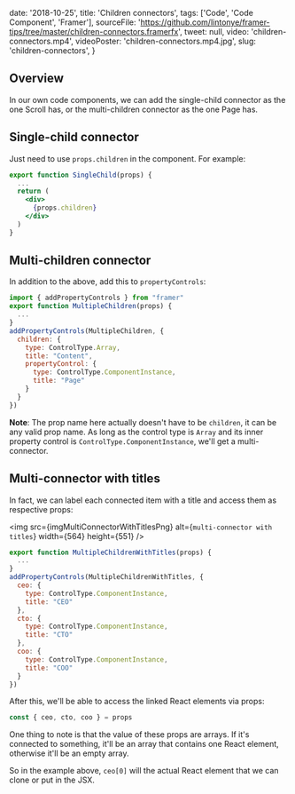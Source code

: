 

  date: '2018-10-25',
  title: 'Children connectors',
  tags: ['Code', 'Code Component', 'Framer'],
  sourceFile:
    'https://github.com/lintonye/framer-tips/tree/master/children-connectors.framerfx',
  tweet: null,
  video: 'children-connectors.mp4',
  videoPoster: 'children-connectors.mp4.jpg',
  slug: 'children-connectors',
}


## Overview

In our own code components, we can add the single-child connector as the one Scroll has, or the multi-children connector as the one Page has.

## Single-child connector

Just need to use `props.children` in the component. For example:

```jsx
export function SingleChild(props) {
  ...
  return (
    <div>
      {props.children}
    </div>
  )
}
```

## Multi-children connector

In addition to the above, add this to `propertyControls`:

```jsx
import { addPropertyControls } from "framer"
export function MultipleChildren(props) {
  ...
}
addPropertyControls(MultipleChildren, {
  children: {
    type: ControlType.Array,
    title: "Content",
    propertyControl: {
      type: ControlType.ComponentInstance,
      title: "Page"
    }
  }
})
```

**Note**: The prop name here actually doesn't have to be `children`, it can be any valid prop name. As long as the control type is `Array` and its inner property control is `ControlType.ComponentInstance`, we'll get a multi-connector.

## Multi-connector with titles

In fact, we can label each connected item with a title and access them as respective props:

<img
  src={imgMultiConnectorWithTitlesPng}
  alt={`multi-connector with titles`}
  width={564}
  height={551}
/>

```jsx
export function MultipleChildrenWithTitles(props) {
  ...
}
addPropertyControls(MultipleChildrenWithTitles, {
  ceo: {
    type: ControlType.ComponentInstance,
    title: "CEO"
  },
  cto: {
    type: ControlType.ComponentInstance,
    title: "CTO"
  },
  coo: {
    type: ControlType.ComponentInstance,
    title: "COO"
  }
})
```

After this, we'll be able to access the linked React elements via props:

```jsx
const { ceo, cto, coo } = props
```

One thing to note is that the value of these props are arrays. If it's connected to something, it'll be an array that contains one React element, otherwise it'll be an empty array.

So in the example above, `ceo[0]` will the actual React element that we can clone or put in the JSX.

